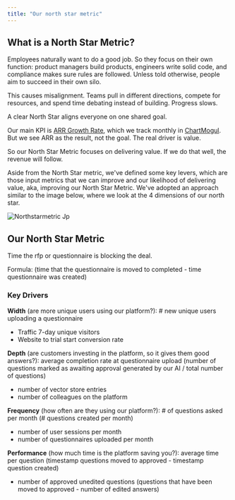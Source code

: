 ```yaml
---
title: "Our north star metric"
---
```


## **What is a North Star Metric?**

Employees naturally want to do a good job. So they focus on their own function: product managers build products, engineers write solid code, and compliance makes sure rules are followed. Unless told otherwise, people aim to succeed in their own silo.

This causes misalignment. Teams pull in different directions, compete for resources, and spend time debating instead of building. Progress slows.

A clear North Star aligns everyone on one shared goal.

Our main KPI is [ARR Growth Rate](https://www.metrichq.org/saas/arr-growth-rate/), which we track monthly in [ChartMogul](https://app.chartmogul.com/#/reports/charts/arr?start=2021-02-16&end=2025-03-31&interval=month&type=line&compare=true&stacked=false). But we see ARR as the result, not the goal. The real driver is value.

So our North Star Metric focuses on delivering value. If we do that well, the revenue will follow.

Aside from the North Star metric, we've defined some key levers, which are those input metrics that we can improve and our likelihood of delivering value, aka, improving our North Star Metric. We've adopted an approach similar to the image below, where we look at the 4 dimensions of our north star. 

![Northstarmetric Jp](/images/northstarmetric.jpg)

## Our North Star Metric

Time the rfp or questionnaire is blocking the deal.

Formula: (time that the questionnaire is moved to completed - time questionnaire was created)

### Key Drivers

**Width** (are more unique users using our platform?): # new unique users uploading a questionnaire

- Traffic 7-day unique visitors
- Website to trial start conversion rate

**Depth** (are customers investing in the platform, so it gives them good answers?): average completion rate at questionnaire upload (number of questions marked as awaiting approval generated by our AI / total number of questions)

- number of vector store entries
- number of colleagues on the platform

**Frequency** (how often are they using our platform?): # of questions asked per month (# questions created per month)

- number of user sessions per month
- number of questionnaires uploaded per month

**Performance** (how much time is the platform saving you?): average time per question (timestamp questions moved to approved - timestamp question created)

- number of approved unedited questions (questions that have been moved to approved - number of edited answers)